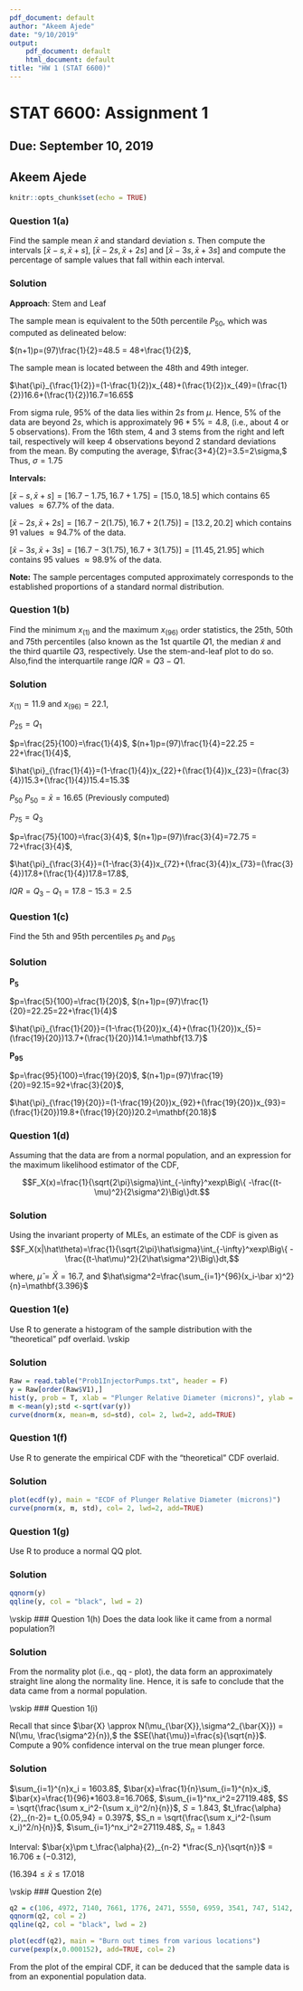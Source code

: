 ```yaml
---
pdf_document: default
author: "Akeem Ajede"
date: "9/10/2019"
output:
    pdf_document: default
    html_document: default
title: "HW 1 (STAT 6600)"
---
```

# STAT 6600: Assignment 1
## Due: September 10, 2019
## Akeem Ajede


```r
knitr::opts_chunk$set(echo = TRUE)
```


\medskip

### Question 1(a)
Find the sample mean $\bar{x}$ and standard deviation $s$. Then compute the intervals [$\bar{x}-s, \bar{x}+s$], [$\bar{x}-2s, \bar{x}+2s$] and [$\bar{x}-3s, \bar{x}+3s$] and compute the percentage of sample values that fall within each interval.

### Solution

$\mathbf{Approach}$: Stem and Leaf


The sample mean is equivalent to the 50th percentile $P_{50}$, which was computed as delineated below:


$(n+1)p=(97)\frac{1}{2}=48.5 = 48+\frac{1}{2}$,

The sample mean is located between the 48th and 49th integer.

$\hat{\pi}_{\frac{1}{2}}=(1-\frac{1}{2})x_{48}+(\frac{1}{2})x_{49}=(\frac{1}{2})16.6+(\frac{1}{2})16.7=16.65$

From sigma rule, $95\%$ of the data lies within $2s$ from $\mu$. Hence, $5\%$ of the data are beyond $2s$, which is approximately $96*5\%=4.8,$ (i.e., about 4 or 5 observations). From the 16th stem, 4 and 3 stems from the right and left tail, respectively will keep 4 observations beyond 2 standard deviations from the mean. 
By computing the average, $\frac{3+4}{2}=3.5=2\sigma,$
Thus, $\sigma=1.75$


$\mathbf{Intervals:}$

$[\bar{x} - s, \bar{x} + s] = [16.7 - 1.75, 16.7 + 1.75] = [15.0, 18.5]$ which contains 65 values $\approx 67.7\%$ of the data.


$[\bar{x} - 2s, \bar{x} + 2s] = [16.7 - 2(1.75), 16.7 + 2(1.75)] = [13.2, 20.2]$ which contains 91 values $\approx 94.7\%$ of the data.

$[\bar{x} - 3s, \bar{x} + 3s] = [16.7 - 3(1.75), 16.7 + 3(1.75)] = [11.45, 21.95]$ which contains 95 values $\approx 98.9\%$ of the data.


$\mathbf{Note:}$ The sample percentages computed approximately corresponds to the established proportions of a standard normal distribution.

\medskip


### Question 1(b)
Find the minimum $x_{(1)}$ and the maximum $x_{(96)}$ order statistics, the 25th, 50th and 75th percentiles (also known as the 1st quartile $Q1$, the median $\tilde{x}$  and the third quartile $Q3$, respectively. Use the stem-and-leaf plot to do so. Also,find the interquartile range $IQR = Q3 - Q1$.


### Solution

$x_{(1)}=11.9$ and $x_{(96)}=22.1$,

$P_{25}=Q_1$

$p=\frac{25}{100}=\frac{1}{4}$, $(n+1)p=(97)\frac{1}{4}=22.25 = 22+\frac{1}{4}$,

$\hat{\pi}_{\frac{1}{4}}=(1-\frac{1}{4})x_{22}+(\frac{1}{4})x_{23}=(\frac{3}{4})15.3+(\frac{1}{4})15.4=15.3$

$P_{50}$
$P_{50} = \bar{x}=16.65$ (Previously computed)


$P_{75}=Q_3$

$p=\frac{75}{100}=\frac{3}{4}$, $(n+1)p=(97)\frac{3}{4}=72.75 = 72+\frac{3}{4}$,

$\hat{\pi}_{\frac{3}{4}}=(1-\frac{3}{4})x_{72}+(\frac{3}{4})x_{73}=(\frac{3}{4})17.8+(\frac{1}{4})17.8=17.8$,

$IQR = Q_3-Q_1=17.8-15.3=2.5$



### Question 1(c)
Find the 5th and 95th percentiles $p_5$ and $p_{95}$


### Solution
$\mathbf{P_5}$


$p=\frac{5}{100}=\frac{1}{20}$, $(n+1)p=(97)\frac{1}{20}=22.25=22+\frac{1}{4}$

$\hat{\pi}_{\frac{1}{20}}=(1-\frac{1}{20})x_{4}+(\frac{1}{20})x_{5}=(\frac{19}{20})13.7+(\frac{1}{20})14.1=\mathbf{13.7}$



$\mathbf{P_{95}}$



$p=\frac{95}{100}=\frac{19}{20}$, $(n+1)p=(97)\frac{19}{20}=92.15=92+\frac{3}{20}$,

$\hat{\pi}_{\frac{19}{20}}=(1-\frac{19}{20})x_{92}+(\frac{19}{20})x_{93}=(\frac{1}{20})19.8+(\frac{19}{20})20.2=\mathbf{20.18}$


### Question 1(d)
Assuming that the data are from a normal population, and an expression for the maximum likelihood estimator of the CDF,

$$F_X(x)=\frac{1}{\sqrt{2\pi}\sigma}\int_{-\infty}^xexp\Big\{ -\frac{(t-\mu)^2}{2\sigma^2}\Big\}dt.$$

### Solution

Using the invariant property of MLEs, an estimate of the CDF is given as
$$F_X(x|\hat\theta)=\frac{1}{\sqrt{2\pi}\hat\sigma}\int_{-\infty}^xexp\Big\{ -\frac{(t-\hat\mu)^2}{2\hat\sigma^2}\Big\}dt,$$

where, $\hat\mu=\bar X=16.7$, and $\hat\sigma^2=\frac{\sum_{i=1}^{96}(x_i-\bar x)^2}{n}=\mathbf{3.396}$


### Question 1(e)
Use R to generate a histogram of the sample distribution with the "theoretical" pdf overlaid.
\vskip

### Solution
```r
Raw = read.table("Prob1InjectorPumps.txt", header = F)
y = Raw[order(Raw$V1),]
hist(y, prob = T, xlab = "Plunger Relative Diameter (microns)", ylab = "count", col = "green", main = "Histogram of Plunger Relative Diameter")
m <-mean(y);std <-sqrt(var(y))
curve(dnorm(x, mean=m, sd=std), col= 2, lwd=2, add=TRUE)

```

\medskip

### Question 1(f)
Use R to generate the empirical CDF with the "theoretical" CDF overlaid.

### Solution
```r
plot(ecdf(y), main = "ECDF of Plunger Relative Diameter (microns)")
curve(pnorm(x, m, std), col= 2, lwd=2, add=TRUE)
```



### Question 1(g)
Use R to produce a normal QQ plot.

### Solution
```r
qqnorm(y)
qqline(y, col = "black", lwd = 2)
```

\vskip
### Question 1(h)
Does the data look like it came from a normal population?l

### Solution
From the normality plot (i.e., qq - plot), the data form an approximately straight line along the normality line. Hence, it is safe to conclude that the data came from a normal population.


\vskip
### Question 1(i)

Recall that since $\bar{X} \approx N(\mu_{\bar{X}},\sigma^2_{\bar{X}}) = N(\mu, \frac{\sigma^2}{n}),$ the $SE(\hat{\mu})=\frac{s}{\sqrt{n}}$. Compute a $90\%$ confidence interval on the true mean plunger force.


### Solution
$\sum_{i=1}^{n}x_i = 1603.8$, $\bar{x}=\frac{1}{n}\sum_{i=1}^{n}x_i$, $\bar{x}=\frac{1}{96}*1603.8=16.706$, $\sum_{i=1}^nx_i^2=27119.48$, 
$S = \sqrt{\frac{\sum x_i^2-(\sum x_i)^2/n}{n}}$, $S = 1.843$,
$t_\frac{\alpha}{2},_{n-2}= t_{0.05,94} = 0.397$,
$S_n = \sqrt{\frac{\sum x_i^2-(\sum x_i)^2/n}{n}}$, $\sum_{i=1}^nx_i^2=27119.48$,
$S_n = 1.843$

Interval: $\bar{x}\pm t_\frac{\alpha}{2},_{n-2} *\frac{S_n}{\sqrt{n}}$ = $16.706 \pm(-0.312)$,

$(16.394\leqslant \bar{x} \leqslant 17.018$

                                

\vskip
### Question 2(e)

```r
q2 = c(106, 4972, 7140, 7661, 1776, 2471, 5550, 6959, 3541, 747, 5142, 25691, 11345, 10067, 5434)
qqnorm(q2, col = 2)
qqline(q2, col = "black", lwd = 2)
```


```r
plot(ecdf(q2), main = "Burn out times from various locations")
curve(pexp(x,0.000152), add=TRUE, col= 2)

```


From the plot of the empiral CDF, it can be deduced that the sample data is from an exponential population data.
